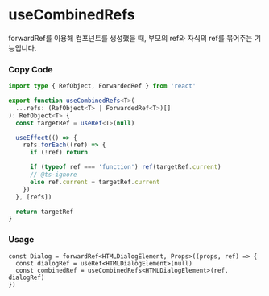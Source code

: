 
<BackTop />

# useCombinedRefs

forwardRef를 이용해 컴포넌트를 생성했을 때, 부모의 ref와 자식의 ref를 묶어주는 기능입니다.

<div className="steps">

### Copy Code

```ts filename="services/hooks/index.tsx"
import type { RefObject, ForwardedRef } from 'react'

export function useCombinedRefs<T>(
  ...refs: (RefObject<T> | ForwardedRef<T>)[]
): RefObject<T> {
  const targetRef = useRef<T>(null)

  useEffect(() => {
    refs.forEach((ref) => {
      if (!ref) return

      if (typeof ref === 'function') ref(targetRef.current)
      // @ts-ignore
      else ref.current = targetRef.current
    })
  }, [refs])

  return targetRef
}
```

### Usage

```tsx
const Dialog = forwardRef<HTMLDialogElement, Props>((props, ref) => {
  const dialogRef = useRef<HTMLDialogElement>(null)
  const combinedRef = useCombinedRefs<HTMLDialogElement>(ref, dialogRef)
})
```

</div>

<Comment />
